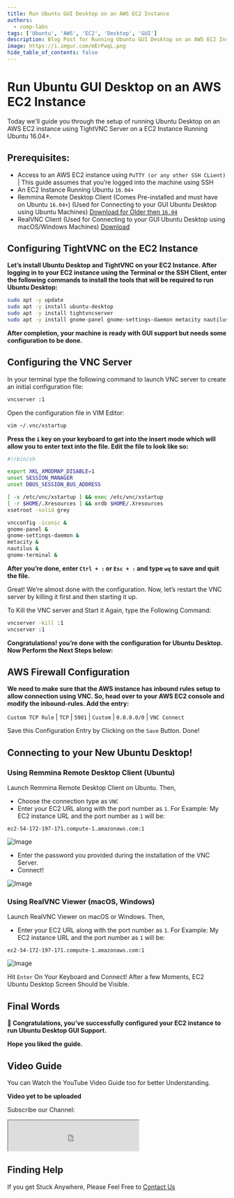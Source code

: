 ```yaml
---
title: Run Ubuntu GUI Desktop on an AWS EC2 Instance
authors:
  - comp-labs
tags: ['Ubuntu', 'AWS', 'EC2', 'Desktop', 'GUI']
description: Blog Post for Running Ubuntu GUI Desktop on an AWS EC2 Instance.
image: https://i.imgur.com/mErPwqL.png
hide_table_of_contents: false
---
```

# Run Ubuntu GUI Desktop on an AWS EC2 Instance

Today we'll guide you through the setup of running Ubuntu Desktop on an AWS EC2 instance using TightVNC Server on a EC2 Instance Running Ubuntu 16.04+.

<!-- truncate -->

## Prerequisites:

- Access to an AWS EC2 instance using `PuTTY (or any other SSH CLient)` | This guide assumes that you’re logged into the machine using SSH
- An EC2 Instance Running Ubuntu `16.04+`
- Remmina Remote Desktop Client (Comes Pre-installed and must have on Ubuntu `16.04+`) (Used for Connecting to your GUI Ubuntu Desktop using Ubuntu Machines) [Download for Older then `16.04`](https://remmina.org/)
- RealVNC Client (Used for Connecting to your GUI Ubuntu Desktop using macOS/Windows Machines) [Download](https://www.realvnc.com/en/connect/download/viewer/)

## Configuring TightVNC on the EC2 Instance

**Let’s install Ubuntu Desktop and TightVNC on your EC2 Instance. After logging in to your EC2 instance using the Terminal or the SSH Client, enter the following commands to install the tools that will be required to run Ubuntu Desktop:**

```bash
sudo apt -y update
sudo apt -y install ubuntu-desktop
sudo apt -y install tightvncserver
sudo apt -y install gnome-panel gnome-settings-daemon metacity nautilus gnome-terminal
```

**After completion, your machine is ready with GUI support but needs some configuration to be done.**

## Configuring the VNC Server

In your terminal type the following command to launch VNC server to create an initial configuration file:

```bash
vncserver :1
```

Open the configuration file in VIM Editor:

```bash
vim ~/.vnc/xstartup
```

**Press the `i` key on your keyboard to get into the insert mode which will allow you to enter text into the file. Edit the file to look like so:**

```sh title="~/.vnc/xstartup"
#!/bin/sh

export XKL_XMODMAP_DISABLE=1
unset SESSION_MANAGER
unset DBUS_SESSION_BUS_ADDRESS

[ -x /etc/vnc/xstartup ] && exec /etc/vnc/xstartup
[ -r $HOME/.Xresources ] && xrdb $HOME/.Xresources
xsetroot -solid grey

vncconfig -iconic &
gnome-panel &
gnome-settings-daemon &
metacity &
nautilus &
gnome-terminal &
```

**After you’re done, enter `Ctrl + :` or `Esc + :` and type `wq` to save and quit the file.**

Great! We’re almost done with the configuration. Now, let’s restart the VNC server by killing it first and then starting it up.

To Kill the VNC server and Start it Again, type the Following Command:

```bash
vncserver -kill :1
vncserver :1
```

**Congratulations! you’re done with the configuration for Ubuntu Desktop. Now Perform the Next Steps below:**

## AWS Firewall Configuration

**We need to make sure that the AWS instance has inbound rules setup to allow connection using VNC. So, head over to your AWS EC2 console and modify the inbound-rules. Add the entry:**

`Custom TCP Rule` | `TCP` | `5901` | `Custom` | `0.0.0.0/0` | `VNC Connect`

<!-- Image -->

Save this Configuration Entry by Clicking on the `Save` Button. Done!

## Connecting to your New Ubuntu Desktop!

### Using Remmina Remote Desktop Client (Ubuntu)

Launch Remmina Remote Desktop Client on Ubuntu. Then,

- Choose the connection type as `VNC`
- Enter your EC2 URL along with the port number as `1`. For Example: My EC2 instance URL and the port number as `1` will be:
```
ec2-54-172-197-171.compute-1.amazonaws.com:1
```
![Image](https://ubuntucommunity.s3.dualstack.us-east-2.amazonaws.com/optimized/2X/b/b2797553e971b5212390a1080122077d1db08641_2_689x490.png)

- Enter the password you provided during the installation of the VNC Server.
- Connect!

![Image](https://ubuntucommunity.s3.dualstack.us-east-2.amazonaws.com/optimized/2X/c/c209121c10b6ee3c5ae5d726959ad5003cbf43a4_2_690x381.png)

### Using RealVNC Viewer (macOS, Windows)

Launch RealVNC Viewer on macOS or Windows. Then,

- Enter your EC2 URL along with the port number as `1`. For Example: My EC2 instance URL and the port number as `1` will be:
```
ec2-54-172-197-171.compute-1.amazonaws.com:1
```
![Image](/img/blog/run-ubuntu-gui-desktop-on-an-aws-ec2-instance-snap-1.jpg)

Hit `Enter` On Your Keyboard and Connect! After a few Moments, EC2 Ubuntu Desktop Screen Should be Visible.

## Final Words

**🎉 Congratulations, you’ve successfully configured your EC2 instance to run Ubuntu Desktop GUI Support.**

**Hope you liked the guide.**

## Video Guide

You can Watch the YouTube Video Guide too for better Understanding.

**Video yet to be uploaded**

Subscribe our Channel:

<iframe src="https://complabs.in/html/subscribe.html" title="Subscribe Comp Labs" height="70"></iframe>

## Finding Help

If you get Stuck Anywhere, Please Feel Free to [Contact Us](https://forms.gle/dQmrNAZZ1KK81rAP7)